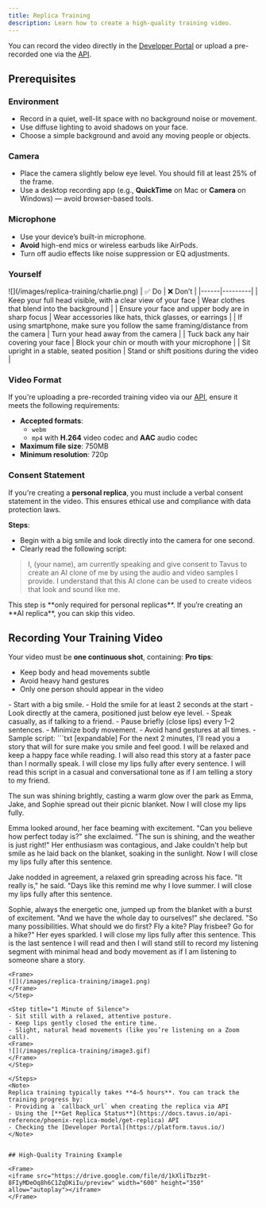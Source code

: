 ```yaml
---
title: Replica Training
description: Learn how to create a high-quality training video.
---
```


You can record the video directly in the [Developer Portal](https://platform.tavus.io/) or upload a pre-recorded one via the [API](https://docs.tavus.io/api-reference/phoenix-replica-model/create-replica).

## Prerequisites

### Environment
- Record in a quiet, well-lit space with no background noise or movement.  
- Use diffuse lighting to avoid shadows on your face.  
- Choose a simple background and avoid any moving people or objects.

### Camera
- Place the camera slightly below eye level. You should fill at least 25% of the frame.  
- Use a desktop recording app (e.g., **QuickTime** on Mac or **Camera** on Windows) — avoid browser-based tools.

### Microphone
- Use your device’s built-in microphone.  
- **Avoid** high-end mics or wireless earbuds like AirPods.  
- Turn off audio effects like noise suppression or EQ adjustments.

### Yourself
<Frame>
![](/images/replica-training/charlie.png)
</Frame>
| ✅ Do | ❌ Don’t |
|------|---------|
| Keep your full head visible, with a clear view of your face | Wear clothes that blend into the background |
| Ensure your face and upper body are in sharp focus | Wear accessories like hats, thick glasses, or earrings |
| If using smartphone, make sure you follow the same framing/distance from the camera | Turn your head away from the camera |
| Tuck back any hair covering your face | Block your chin or mouth with your microphone |
| Sit upright in a stable, seated position | Stand or shift positions during the video |

### Video Format

If you're uploading a pre-recorded training video via our [API](https://docs.tavus.io/api-reference/phoenix-replica-model/create-replica), ensure it meets the following requirements:

- **Accepted formats**:
  - `webm`
  - `mp4` with **H.264** video codec and **AAC** audio codec  
- **Maximum file size**: 750MB  
- **Minimum resolution**: 720p  

### Consent Statement

If you're creating a **personal replica**, you must include a verbal consent statement in the video. This ensures ethical use and compliance with data protection laws.

**Steps**:
- Begin with a big smile and look directly into the camera for one second.  
- Clearly read the following script:

> I, (your name), am currently speaking and give consent to Tavus to create an AI clone of me by using the audio and video samples I provide. I understand that this AI clone can be used to create videos that look and sound like me.

<Note>
This step is **only required for personal replicas**. If you’re creating an **AI replica**, you can skip this video.
</Note>

## Recording Your Training Video
Your video must be **one continuous shot**, containing:
<Tip>
**Pro tips**:
- Keep body and head movements subtle  
- Avoid heavy hand gestures  
- Only one person should appear in the video  
</Tip>
<Steps>
<Step title="1 Minute of Talking">
- Start with a big smile.
- Hold the smile for at least 2 seconds at the start  
- Look directly at the camera, positioned just below eye level.  
- Speak casually, as if talking to a friend.  
- Pause briefly (close lips) every 1–2 sentences.  
- Minimize body movement.
- Avoid hand gestures at all times.
- Sample script:
```txt [expandable]
For the next 2 minutes, I’ll read you a story that will for sure make you smile and feel good. I will be relaxed and keep a happy face while reading. I will also read this story at a faster pace than I normally speak. I will close my lips fully after every sentence. I will read this script in a casual and conversational tone as if I am telling a story to my friend.

The sun was shining brightly, casting a warm glow over the park as Emma, Jake, and Sophie spread out their picnic blanket. Now I will close my lips fully.

Emma looked around, her face beaming with excitement. "Can you believe how perfect today is?" she exclaimed. "The sun is shining, and the weather is just right!" Her enthusiasm was contagious, and Jake couldn't help but smile as he laid back on the blanket, soaking in the sunlight. Now I will close my lips fully after this sentence.

Jake nodded in agreement, a relaxed grin spreading across his face. "It really is," he said. "Days like this remind me why I love summer. I will close my lips fully after this sentence.

Sophie, always the energetic one, jumped up from the blanket with a burst of excitement. "And we have the whole day to ourselves!" she declared. "So many possibilities. What should we do first? Fly a kite? Play frisbee? Go for a hike?" Her eyes sparkled. I will close my lips fully after this sentence. This is the last sentence I will read and then I will stand still to record my listening segment with minimal head and body movement as if I am listening to someone share a story.

```
<Frame>
![](/images/replica-training/image1.png)
</Frame>
</Step>

<Step title="1 Minute of Silence">
- Sit still with a relaxed, attentive posture.  
- Keep lips gently closed the entire time.  
- Slight, natural head movements (like you’re listening on a Zoom call).  
<Frame>
![](/images/replica-training/image3.gif)
</Frame>
</Step>

</Steps>
<Note>
Replica training typically takes **4–5 hours**. You can track the training progress by:
- Providing a `callback_url` when creating the replica via API  
- Using the [**Get Replica Status**](https://docs.tavus.io/api-reference/phoenix-replica-model/get-replica) API  
- Checking the [Developer Portal](https://platform.tavus.io/)
</Note>


## High-Quality Training Example

<Frame>
<iframe src="https://drive.google.com/file/d/1kXliTbzz9t-8FIyMDeOq8h6C1ZqDKiIu/preview" width="600" height="350" allow="autoplay"></iframe>
</Frame>
